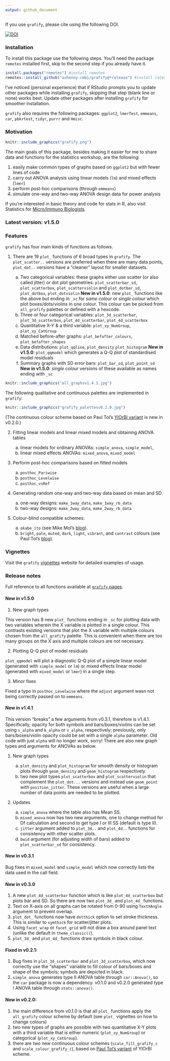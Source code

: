 ```yaml
---
output: github_document
---
```


If you use `grafify`, please cite using the following DOI.

[![DOI](https://zenodo.org/badge/DOI/10.5281/zenodo.5136508.svg)](https://doi.org/10.5281/zenodo.5136508)

### Installation

To install this package use the following steps. You'll need the package `remotes` installed first, skip to the second step if you already have it.

```r
install.packages("remotes") #install remotes
remotes::install_github("ashenoy-cmbi/grafify@*release") #install latest release 
```

I've noticed (personal experience) that if RStudio prompts you to update other packages while installing `grafify`, skipping that step (blank line or none) works best. Update other packages after installing `grafify` for smoother installation.

`grafify` also requires the following packages: `ggplot2`, `lmerTest`, `emmeans`, `car`, `pbkrtest`, `tidyr`, `purrr` and `Hmisc`.
 
### Motivation 

```r
knitr::include_graphics("grafify.png")
```


The main goals of this package, besides making it easier for me to share data and functions for the statistics workshop, are the following:

1. easily make common types of graphs based on `ggplot2` but with fewer lines of code
2. carry out ANOVA analysis using linear models (`lm`) and mixed effects (`lmer`)
3. perform post-hoc comparisons (through `emmeans`) 
4. simulate one-way and two-way ANOVA design data for power analysis

If you're interested in basic theory and code for stats in R, also visit Statistics for [Micro/Immuno Biologists](https://microimmunostats.netlify.app).

### **Latest version: v1.5.0**

### Features

`grafify` has four main kinds of functions as follows.

1. There are 19 `plot_` functions of 6 broad types in `grafify`. The `plot_scatter..` versions are preferred when there are many data points, `plot_dot..` versions have a "cleaner" layout for smaller datasets. 

     a. Two categorical variables: these graphs either use scatter (or also called jitter) or dot plot geometries: `plot_scatterbar_sd`, `plot_scatterbox`, `plot_scatterviolin` and `plot_dotbar_sd`, `plot_dotbox`, `plot_dotviolin`
     **New in v1.5.0**: new `plot_` functions like the above but ending in `_sc` for *same colour* or *single colour* which plot boxes/dots/violins in one colour. This colour can be picked from `all_grafify` palettes or defined with a hexcode. 
     b. Three or four categorical variables: `plot_3d_scatterbar`, `plot_3d_scatterbox`, `plot_4d_scatterbar`, `plot_4d_scatterbox` 
     c. Quantitative X-Y & a third variable: `plot_xy_NumGroup`, `plot_xy_CatGroup` 
     d. Matched before-after graphs: `plot_befafter_colours`, `plot_befafter_shapes`
     e. Data distributions: `plot_qqline`, `plot_density` `plot_histogram`
     **New in v1.5.0**: `plot_qqmodel` which generates a Q-Q plot of standardised model residuals
     f. Summary graphs with SD error bars: `plot_bar_sd`, `plot_point_sd`
     **New in v1.5.0**: *single colour* versions of these available as names ending with `_sc`
  
  
```r
knitr::include_graphics("all_graphsv1.4.1.jpg")
```

The following qualitative and continuous palettes are implemented in `grafify`:


```r
knitr::include_graphics("grafify_palettesv0.2.0.jpg")
```

(The continuous colour scheme based on Paul Tol's [YlOrBl variant](https://personal.sron.nl/~pault/#sec:sequential) is new in v0.2.0.)
  
2. Fitting linear models and linear mixed models and obtaining ANOVA tables

     a. linear models for ordinary ANOVAs: `simple_anova`, `simple_model`, 
     b. linear mixed effects ANOVAs: `mixed_anova`, `mixed_model`
  
3. Perform post-hoc comparisons based on fitted models
  
     a. `posthoc_Pariwise`
     b. `posthoc_Levelwise`
     c. `posthoc_vsRef`
  
4. Generating random one-way and two-way data based on mean and SD.

     a. one-way designs: `make_1way_data`, `make_1way_rb_data`
     b. two-way designs: `make_2way_data`, `make_2way_rb_data`

5. Colour-blind compatible schemes:
    a. `okabe_ito` (see Mike Mol's [blog](https://mikemol.github.io/technique/colorblind/2018/02/11/color-safe-palette.html)).
    b. `bright`, `pale`, `muted`, `dark`, `light`, `vibrant`, and `contrast`  colours (see Paul Tol's [blog](https://personal.sron.nl/~pault/#sec:qualitative)).

### Vignettes

Visit the `grafify` [vignettes](https://grafify-vignettes.netlify.app) website for detailed examples of usage.


### Release notes

Full reference to all functions available at [`grafify` pages](https://ashenoy-cmbi.github.io/grafify/index.html).

#### New in v1.5.0

1. New graph types

This version has 8 new `plot_` functions ending in `_sc` for plotting data with two variables wherein the X variable is plotted in a single colour. This contrasts existing versions that plot the X variable with multiple colours chosen from the `all_grafify` palette. This is convenient when there are too many groups on the X axis and multiple colours are not necessary.

2. Plotting Q-Q plot of model residuals

`plot_qqmodel` will plot a diagnostic Q-Q plot of a simple linear model (generated with `simple_model` or `lm`) or mixed effects linear model (generated with `mixed_model` or `lmer`) in a single step.

3. Minor fixes

Fixed a typo in `posthoc_Levelwise` where the `adjust` argument wasn not being correctly passed on to `emmeans`.


#### New in v1.4.1

This version "breaks" a few arguments from v0.3.1, therefore is v1.4.1. Specifically, opacity for both symbols and bars/boxes/violins can be set using `s_alpha` and `b_alpha` or `v_alpha`, respectively; previously, only bars/boxes/violin opacity could be set with a single `alpha` parameter. Old code with just `alpha` will no longer work, sorry! There are also new graph types and arguments for ANOVAs as below.

1. New graph types
   
    a. `plot_density` and `plot_histogram` for smooth density or histogram plots through `geom_density` and `geom_histogram` respectively.
    b. two new plot types `plot_scatterbox` and `plot_scatterviolin` that complement the `plot_dot...` versions and instead use `geom_point` with `position_jitter`. These versions are useful when a large number of data points are needed to be plotted.
    
1. Updates 

      a. `simple_anova` where the table also has Mean SS.
      b. `mixed_anova` now has two new arguments, one to change method for Df calculation and second to get type I or III SS (default is type II).
      c. `jitter` argument added to `plot_3d..` and `plot_4d..` functions for consistency with other scatter plots.
      d. `bwid` argument (for adjusting width of bars) added to `plot_scatterbar_sd` for consistency.

#### New in v0.3.1

Bug fixes in `mixed_model` and `simple_model` which now correctly lists the data used in the call field. 

#### New in v0.3.0

1. A new `plot_4d_scatterbar` function which is like `plot_4d_scatterbox` but plots bar and SD. So there are now two `plot_3d_` and `plot_4d_` functions.
2. Text on X-axis on all graphs can be rotated from 0-90 using `TextXAngle` argument to prevent overlap. 
3. `plot_dot_` functions now have `dotthick` option to set stroke thickness. This is similar to `symthick` for scatter/jitter plots.
4. Using `facet_wrap` or `facet_grid` will not draw a box around panel text (unlike the default in `theme_classic()`).
5. `plot_3d_` and `plot_4d_` functions draw symbols in black colour. 

#### Fixed in v0.2.1:

1. Bug fixes in `plot_3d_scatterbar` and `plot_3d_scatterbox`, which now correctly use the "shapes" variable to fill colour of bars/boxes and shape of the symbols; symbols are depicted in black.
2. `simple_anova` generates type II ANOVA table through `car::Anova()`, so the `car` package is now a dependency. v0.1.0 and v0.2.0 generated type I ANOVA table through `stats::anova()`. 

#### New in v0.2.0:

1. the main difference from v0.1.0 is that all `plot_` functions apply the `all_grafify` colour scheme by default (see `plot_` vignettes on how to change colours)
2. two new types of graphs are possible with two quantitative X-Y plots with a third variable that is either numeric (`plot_xy_NumGroup`) or categorical (`plot_xy_CatGroup`).
3. there are two new continuous colour schemes (`scale_fill_grafify_c` and `scale_colour_grafify_c`), based on [Paul Tol's variant](https://personal.sron.nl/~pault/#sec:sequential) of YlOrBl scheme.


